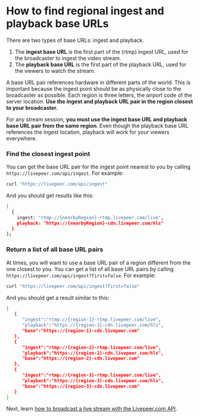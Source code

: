 
<DocsLayout title="How to find ingest and playback base URLs - Livepeer.com" description="How to find ingest and playback base URLs">

# How to find regional ingest and playback base URLs

There are two types of base URLs: ingest and playback.

1. The **ingest base URL** is the first part of the (rtmp) ingest URL, used for
   the broadcaster to ingest the video stream.
1. The **playback base URL** is the first part of the playback URL, used for the
   viewers to watch the stream.

A base URL pair references hardware in different parts of the world. This is
important because the ingest point should be as physically close to the
broadcaster as possible. Each region is three letters, the airport code of the
server location. **Use the ingest and playback URL pair in the region closest to
your broadcaster.**

For any stream session, **you must use the ingest base URL and playback base URL
pair from the same region**. Even though the playback base URL references the
ingest location, playback will work for your viewers everywhere.

### Find the closest ingest point

You can get the base URL pair for the ingest point nearest to you by calling
`https://livepeer.com/api/ingest`. For example:

```bash
curl "https://livepeer.com/api/ingest"
```

And you should get results like this:

```bash
[
  {
    ingest: "rtmp://{nearbyRegion}-rtmp.livepeer.com/live",
    playback: "https://{nearbyRegion}-cdn.livepeer.com/hls"
  }
];
```

### Return a list of all base URL pairs

At times, you will want to use a base URL pair of a region different from the
one closest to you. You can get a list of all base URL pairs by calling
`https://livepeer.com/api/ingest?first=false`. For example:

```bash
curl "https://livepeer.com/api/ingest?first=false"
```

And you should get a result similar to this:

```bash
[
   {
      "ingest":"rtmp://{region-1}-rtmp.livepeer.com/live",
      "playback":"https://{region-1}-cdn.livepeer.com/hls",
      "base":"https://{region-1}-cdn.livepeer.com"
   },
   {
      "ingest":"rtmp://{region-2}-rtmp.livepeer.com/live",
      "playback":"https://{region-2}-cdn.livepeer.com/hls",
      "base":"https://{region-2}-cdn.livepeer.com"
   },
   {
      "ingest":"rtmp://{region-3}-rtmp.livepeer.com/live",
      "playback":"https://{region-3}-cdn.livepeer.com/hls",
      "base":"https://{region-3}-cdn.livepeer.com"
   }
]
```

Next, learn
[how to broadcast a live stream with the Livepeer.com API](/docs/guides/api/broadcast-a-live-stream).

</DocsLayout>
